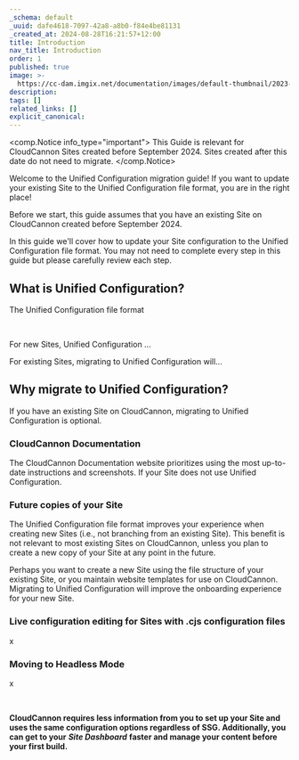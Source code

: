 ```yaml
---
_schema: default
_uuid: dafe4618-7097-42a8-a8b0-f84e4be81131
_created_at: 2024-08-28T16:21:57+12:00
title: Introduction
nav_title: Introduction
order: 1
published: true
image: >-
  https://cc-dam.imgix.net/documentation/images/default-thumbnail/2023-Q4/CloudCannon-Documentation-Thumbnail.png
description:
tags: []
related_links: []
explicit_canonical:
---
```

<comp.Notice info_type="important">
  This Guide is relevant for CloudCannon Sites created before September 2024. Sites created after this date do not need to migrate.
</comp.Notice>

Welcome to the Unified Configuration migration guide! If you want to update your existing Site to the Unified Configuration file format, you are in the right place!

Before we start, this guide assumes that you have an existing Site on CloudCannon created before September 2024.

In this guide we'll cover how to update your Site configuration to the Unified Configuration file format. You may not need to complete every step in this guide but please carefully review each step.

## What is Unified Configuration?

The Unified Configuration file format

&nbsp;

For new Sites, Unified Configuration ...

For existing Sites, migrating to Unified Configuration will...

## Why migrate to Unified Configuration?

If you have an existing Site on CloudCannon, migrating to Unified Configuration is optional.

### CloudCannon Documentation

The CloudCannon Documentation website prioritizes using the most up-to-date instructions and screenshots. If your Site does not use Unified Configuration.

### Future copies of your Site

The Unified Configuration file format improves your experience when creating new Sites (i.e., not branching from an existing Site). This benefit is not relevant to most existing Sites on CloudCannon, unless you plan to create a new copy of your Site at any point in the future.

Perhaps you want to create a new Site using the file structure of your existing Site, or you maintain website templates for use on CloudCannon. Migrating to Unified Configuration will improve the onboarding experience for your new Site.

### Live configuration editing for Sites with .cjs configuration files

x

### Moving to Headless Mode

x

&nbsp;

**CloudCannon requires less information from you to set up your Site and uses the same configuration options regardless of SSG. Additionally, you can get to your** ***Site Dashboard*** **faster and manage your content before your first build.**

&nbsp;